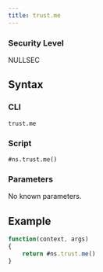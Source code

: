 ```yaml
---
title: trust.me
---
```


### Security Level

NULLSEC

## Syntax

### CLI

```
trust.me
```

### Script

```
#ns.trust.me()
```

### Parameters

No known parameters.

## Example

```js
function(context, args)
{
	return #ns.trust.me()
}
```
